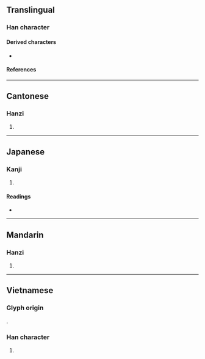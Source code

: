 {{character info/new}}
{{character info|0x2F8FD}}
==Translingual==

===Han character===
{{Han char|rn=85|rad=水|as=05|sn=8|four=35130|canj=EDM|ids=⿰氵本}}

====Derived characters====
* {{l|mul|𬕙}}

====References====
{{Han ref|kx=0616.010|dkj=17280|dj=1009.150|hdz=31581.030|uh=6CCD}}
{{Han ref|uh=2F8FD}}

----

==Cantonese==

===Hanzi===
{{yue-hanzi|jyut=[[ban1]]|y=ban1}}

# {{defn|lang=yue|sort=水05}}

----

==Japanese==

===Kanji===
{{ja-kanji|grade=|rs=水05}}

# {{defn|lang=ja|sort=水05}}

====Readings====
* {{ja-readings|on=[[ほん]] (hon), [[ぼん]] (bon)|kun=}}

----

==Mandarin==

===Hanzi===
{{cmn-hanzi|pin=[[bēn]] ([[ben1]]), [[bèn]] ([[ben4]])|wg=pen<sup>1</sup>, pen<sup>4</sup>}}

# {{defn|lang=cmn|sort=水05}}

----

==Vietnamese==

===Glyph origin===
{{Han compound|水#Vietnamese|本#Vietnamese|alt1=氵|c1=s|c2=p|t1=water|tr2={{vi-l|bản}}|ls=psc}}.

===Han character===
{{vi-readings|rs=水05
|nom=bẩn
}}

# {{Nom form of|bẩn|[[dirty]]}}